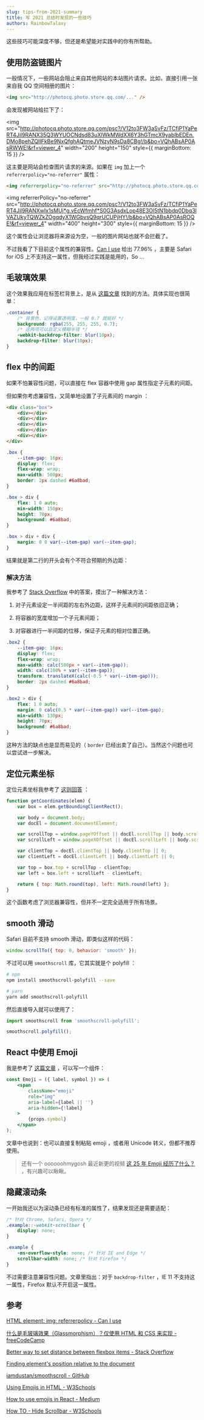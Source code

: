 ```yaml
---
slug: tips-from-2021-summary
title: 写 2021 总结时发现的一些技巧
authors: RainbowTalaxy
---
```


这些技巧可能深度不够，但还是希望能对实践中的你有所帮助。

<!-- truncate-->


## 使用防盗链图片

一般情况下，一些网站会阻止来自其他网站的本站图片请求。比如，直接引用一张来自我 QQ 空间相册的图片：

```html
<img src="http://photocq.photo.store.qq.com/..." />
```

会发现被网站给拦下了：

<img
    src="http://photocq.photo.store.qq.com/psc?/V12to3FW3aSvFz/TCfiP1YaPeRT4Jil9RANX35Q3WYUOCNdsd83uXlWkMWdXX6Y3hGTmcX9yabIbEDEn.DMo8pehZQIIFkBe9NxQfghAQtmeJVNzyN9sDa8CBg!/b&bo=VQhABsAP0AsRWWE!&rf=viewer_4"
    width="200"
    height="150"
    style={{ marginBottom: 15 }}
/>

这主要是网站会检查图片请求的来源。如果在 `img` 加上一个 `referrerpolicy="no-referrer"` 属性：

```html
<img referrerpolicy="no-referrer" src="http://photocq.photo.store.qq.com/..." />
```

<img
    referrerPolicy="no-referrer"
    src="http://photocq.photo.store.qq.com/psc?/V12to3FW3aSvFz/TCfiP1YaPeRT4Jil9RANXwIx1sMUj*g.vEcWfmhf*S0G3AsdxLop48E3Ol5tN1bbdp0Dbq3lVAZUkyTQWZkZOgqdyX1WGbvsQ9qrUCUPjHY!/b&bo=VQhABsAP0AsROQE!&rf=viewer_4"
    width="400"
    height="300"
    style={{ marginBottom: 15 }}
/>

这个属性会让浏览器将来源设为空，一般的图片网站也就不会拦截了。

不过我看了下目前这个属性的兼容性。[Can I use](https://caniuse.com/mdn-html_elements_img_referrerpolicy) 给出 77.96% ，主要是 Safari for iOS 上不支持这一属性，但我经过实践是能用的，So ...

## 毛玻璃效果

这个效果我应用在标签栏背景上，是从 [这篇文章](https://chinese.freecodecamp.org/news/glassmorphism-design-effect-with-html-css/) 找到的方法。具体实现也很简单：

```css
.container {
    /* 背景色，记得设置透明度，一般 0.7 就挺好 */
    background: rgba(255, 255, 255, 0.7);
    /* 这两项可以自定义模糊半径 */
    -webkit-backdrop-filter: blur(10px);
    backdrop-filter: blur(10px);
}
```

## flex 中的间距

如果不怕兼容性问题，可以直接在 flex 容器中使用 gap 属性指定子元素的间距。

但如果你考虑兼容性，又简单地设置了子元素间的 margin ：

<Tabs>
<TabItem value="html" label="HTML">

```html
<div class="box">
    <div></div>
    <div></div>
    <div></div>
    <div></div>
    <div></div>
</div>
```

</TabItem>
<TabItem value="css" label="CSS">

```css
.box {
    --item-gap: 16px;
    display: flex;
    flex-wrap: wrap;
    max-width: 500px;
    border: 2px dashed #6a8bad;
}

.box > div {
    flex: 1 0 auto;
    min-width: 150px;
    height: 70px;
    background: #6a8bad;
}

.box > div + div {
    margin: 0 0 var(--item-gap) var(--item-gap);
}
```

</TabItem>
</Tabs>

结果就是第二行的开头会有个不符合预期的外边距：

<FlexDemo1 />

### 解决方法

我参考了 [Stack Overflow](https://stackoverflow.com/questions/20626685/better-way-to-set-distance-between-flexbox-items) 中的答案，摸出了一种解决方法：

1. 对子元素设定一半间距的左右外边距，这样子元素间的间距依旧正确；

2. 将容器的宽度增加一个子元素间距；

3. 对容器进行一半间距的位移，保证子元素的相对位置正确。

```css {6-7,13}
.box2 {
    --item-gap: 16px;
    display: flex;
    flex-wrap: wrap;
    max-width: calc(500px + var(--item-gap));
    width: calc(100% + var(--item-gap));
    transform: translateX(calc(-0.5 * var(--item-gap)));
    border: 2px dashed #6a8bad;
}

.box2 > div {
    flex: 1 0 auto;
    margin: 0 calc(0.5 * var(--item-gap)) var(--item-gap);
    min-width: 130px;
    height: 70px;
    background: #6a8bad;
}
```

<FlexDemo2 />

这种方法的缺点也是显而易见的（ `border` 已经出卖了自己）。当然这个问题也可以尝试进一步解决。

## 定位元素坐标

定位元素坐标我参考了 [这则回答](https://stackoverflow.com/a/26230989) ：

```js
function getCoordinates(elem) {
    var box = elem.getBoundingClientRect();

    var body = document.body;
    var docEl = document.documentElement;

    var scrollTop = window.pageYOffset || docEl.scrollTop || body.scrollTop;
    var scrollLeft = window.pageXOffset || docEl.scrollLeft || body.scrollLeft;

    var clientTop = docEl.clientTop || body.clientTop || 0;
    var clientLeft = docEl.clientLeft || body.clientLeft || 0;

    var top = box.top + scrollTop - clientTop;
    var left = box.left + scrollLeft - clientLeft;

    return { top: Math.round(top), left: Math.round(left) };
}
```

这个函数考虑了浏览器兼容性，但并不一定完全适用于所有场景。

## smooth 滑动

Safari 目前不支持 smooth 滑动，即类似这样的代码：

```js
window.scrollTo({ top: 0, behavior: 'smooth' });
```

不过可以用 `smoothscroll` 库，它其实就是个 polyfill ：

```sh
# npm
npm install smoothscroll-polyfill --save

# yarn
yarn add smoothscroll-polyfill
```

然后直接导入就可以使用了：

```js
import smoothscroll from 'smoothscroll-polyfill';

smoothscroll.polyfill();
```

## React 中使用 Emoji

我是参考了 [这篇文章](https://medium.com/@seanmcp/%EF%B8%8F-how-to-use-emojis-in-react-d23bbf608bf7) ，可以写一个组件：

```jsx
const Emoji = ({ label, symbol }) => (
    <span
        className="emoji"
        role="img"
        aria-label={label || ''}
        aria-hidden={!label}
    >
        {props.symbol}
    </span>
);
```

文章中也说到：也可以直接复制粘贴 emoji ，或者用 Unicode 转义，但都不推荐使用。

> 还有一个 oooooohmygosh 最近新更的视频 [这 25 年 Emoji 经历了什么？](https://www.bilibili.com/video/BV1Vb4y1n7XP) ，有兴趣可以瞅瞅。

## 隐藏滚动条

一开始我还以为滚动条已经有标准的属性了，结果发现还是需要适配：

```css
/* 针对 Chrome, Safari, Opera */
.example::-webkit-scrollbar {
    display: none;
}

.example {
    -ms-overflow-style: none; /* 针对 IE and Edge */
    scrollbar-width: none; /* 针对 Firefox */
}
```

不过需要注意兼容性问题。文章里指出：对于 `backdrop-filter` ，IE 11 不支持这一属性，Firefox 默认不开启这一属性。

## 参考

[HTML element: img: referrerpolicy - Can I use](https://caniuse.com/mdn-html_elements_img_referrerpolicy)

[什么是毛玻璃效果（Glassmorphism）？仅使用 HTML 和 CSS 来实现 - freeCodeCamp](https://chinese.freecodecamp.org/news/glassmorphism-design-effect-with-html-css/)

[Better way to set distance between flexbox items - Stack Overflow](https://stackoverflow.com/questions/20626685/better-way-to-set-distance-between-flexbox-items)

[Finding element's position relative to the document](https://stackoverflow.com/questions/5598743/finding-elements-position-relative-to-the-document)

[iamdustan/smoothscroll - GitHub](https://github.com/iamdustan/smoothscroll)

[Using Emojis in HTML - W3Schools](https://www.w3schools.com/html/html_emojis.asp)

[How to use emojis in React - Medium](https://medium.com/@seanmcp/%EF%B8%8F-how-to-use-emojis-in-react-d23bbf608bf7)

[How TO - Hide Scrollbar - W3Schools](https://www.w3schools.com/howto/howto_css_hide_scrollbars.asp)
